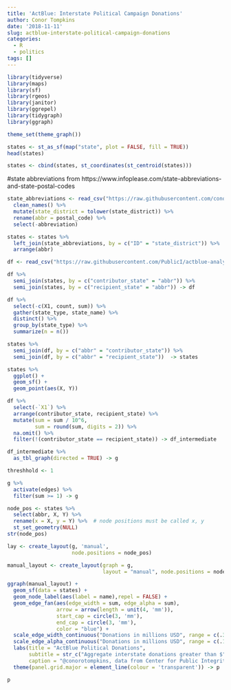 ```yaml
---
title: 'ActBlue: Interstate Political Campaign Donations'
author: Conor Tompkins
date: '2018-11-11'
slug: actblue-interstate-political-campaign-donations
categories:
  - R
  - politics
tags: []
---
```

```r
library(tidyverse)
library(maps)
library(sf)
library(rgeos)
library(janitor)
library(ggrepel)
library(tidygraph)
library(ggraph)

theme_set(theme_graph())
```

```r
states <- st_as_sf(map("state", plot = FALSE, fill = TRUE))
head(states)
```

```r
states <- cbind(states, st_coordinates(st_centroid(states)))
```

#state abbreviations from https://www.infoplease.com/state-abbreviations-and-state-postal-codes
```r
state_abbreviations <- read_csv("https://raw.githubusercontent.com/conorotompkins/politics/master/data/state_abbreviations.csv") %>% 
  clean_names() %>% 
  mutate(state_district = tolower(state_district)) %>% 
  rename(abbr = postal_code) %>% 
  select(-abbreviation)

states <- states %>% 
  left_join(state_abbreviations, by = c("ID" = "state_district")) %>% 
  arrange(abbr)
```

```r
df <- read_csv("https://raw.githubusercontent.com/PublicI/actblue-analysis/master/data/actblue_states.csv")
```

```r
df %>% 
  semi_join(states, by = c("contributor_state" = "abbr")) %>% 
  semi_join(states, by = c("recipient_state" = "abbr")) -> df

df %>% 
  select(-c(X1, count, sum)) %>% 
  gather(state_type, state_name) %>% 
  distinct() %>% 
  group_by(state_type) %>% 
  summarize(n = n())
```

```r
states %>% 
  semi_join(df, by = c("abbr" = "contributor_state")) %>% 
  semi_join(df, by = c("abbr" = "recipient_state"))  -> states
```

```r
states %>% 
  ggplot() +
  geom_sf() +
  geom_point(aes(X, Y))
```

```r
df %>%
  select(-`X1`) %>% 
  arrange(contributor_state, recipient_state) %>% 
  mutate(sum = sum / 10^6,
         sum = round(sum, digits = 2)) %>% 
  na.omit() %>% 
  filter(!(contributor_state == recipient_state)) -> df_intermediate

df_intermediate %>% 
  as_tbl_graph(directed = TRUE) -> g
```

```r
threshhold <- 1

g %>% 
  activate(edges) %>% 
  filter(sum >= 1) -> g

node_pos <- states %>%
  select(abbr, X, Y) %>%
  rename(x = X, y = Y) %>%  # node positions must be called x, y
  st_set_geometry(NULL)
str(node_pos)
```

```r
lay <- create_layout(g, 'manual',
                     node.positions = node_pos)

manual_layout <- create_layout(graph = g,
                               layout = "manual", node.positions = node_pos)
```
```r
ggraph(manual_layout) +
  geom_sf(data = states) +
  geom_node_label(aes(label = name),repel = FALSE) +
  geom_edge_fan(aes(edge_width = sum, edge_alpha = sum),
                arrow = arrow(length = unit(4, 'mm')), 
                start_cap = circle(3, 'mm'),
                end_cap = circle(3, 'mm'),
                color = "blue") +
  scale_edge_width_continuous("Donations in millions USD", range = c(.3, 2)) +
  scale_edge_alpha_continuous("Donations in millions USD", range = c(.1, 1)) +
  labs(title = "ActBlue Political Donations",
       subtitle = str_c("Aggregate interstate donations greater than $", threshhold, " million USD"),
       caption = "@conorotompkins, data from Center for Public Integrity and 538") +
  theme(panel.grid.major = element_line(colour = 'transparent')) -> p

p
```
